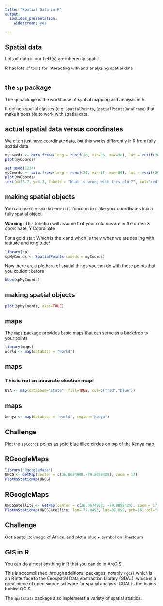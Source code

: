 ```yaml
---
title: "Spatial Data in R"
output: 
  ioslides_presentation:
    widescreen: yes

---
```


## Spatial data

Lots of data in our field(s) are inherently spatial

R has lots of tools for interacting with and analyzing spatial data


```r
```

## the `sp` package

The `sp` package is the workhorse of spatial mapping and analysis in R.

It defines spatial classes (e.g. `SpatialPoints`, `SpatialPointsDataFrame`) that make it possible to work with spatial data. 

## actual spatial data versus coordinates {.smaller .build}

We often just have coordinate data, but this works differently in R from fully spatial data

```r
myCoords <- data.frame(long = runif(20, min=35, max=36), lat = runif(20, min = 3, max=5))
plot(myCoords)
```

```r
set.seed(1234)
myCoords <- data.frame(long = runif(20, min=35, max=36), lat = runif(20, min = 3, max=5))
plot(myCoords)
text(x=35.7, y=4.3, labels = "What is wrong with this plot?", col="red", cex=1.4)
```

## making spatial objects {.build .smaller}

You can use the `SpatialPoints()` function to make your coordinates into a fully spatial object

**Warning**: This function will assume that your columns are in the order: X coordinate, Y Coordinate

For a gold star: Which is the x and which is the y when we are dealing with latitude and longitude?

```r
library(sp)
spMyCoords <- SpatialPoints(coords = myCoords)
```

Now there are a plethora of spatial things you can do with these points that you couldn't before

```r
bbox(spMyCoords)
```

## making spatial objects {.build .smaller}

```r
plot(spMyCoords, axes=TRUE)
```

## maps {.smaller}

The `maps` package provides basic maps that can serve as a backdrop to your points

```r
library(maps)
world <- map(database = "world")
```

## maps {.smaller}


### This is not an accurate election map!

```r
USA <- map(database="state", fill=TRUE, col=c("red","blue"))
```


## maps {.smaller}

```r
kenya <- map(database = "world", region="Kenya")
```


## Challenge

Plot the `spCoords` points as solid blue filled circles on top of the Kenya map

## RGoogleMaps

```r

library("RgoogleMaps")
UNCG <- GetMap(center = c(36.0674908,-79.8098429), zoom = 17)
PlotOnStaticMap(UNCG)
```

## RGoogleMaps

```R
UNCGSatellite <- GetMap(center = c(36.0674908, -79.8098429), zoom = 17, maptype = "satellite")
PlotOnStaticMap(UNCGSatellite, lon=-77.0493, lat=38.899, pch=16, col="red", cex=2)
```

## Challenge

Get a satellite image of Africa, and plot a blue + symbol on Khartoum  

## GIS in R {.build}

You can do almost anything in R that you can do in ArcGIS.  

This is accomplished through additional packages, notably `rgdal` which is an R interface to the Geospatial Data Abstraction Library (GDAL), which is a great piece of open source software for spatial analysis. GDAL is the brains behind QGIS. 

The `spatstats` package also implements a variety of spatial statitics. 

